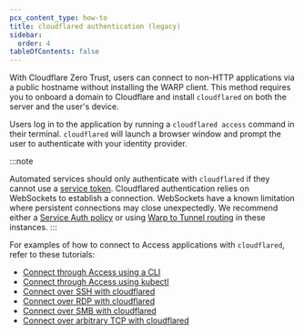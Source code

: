 ```yaml
---
pcx_content_type: how-to
title: cloudflared authentication (legacy)
sidebar:
  order: 4
tableOfContents: false
---
```


With Cloudflare Zero Trust, users can connect to non-HTTP applications via a public hostname without installing the WARP client. This method requires you to onboard a domain to Cloudflare and install `cloudflared` on both the server and the user's device.

Users log in to the application by running a `cloudflared access` command in their terminal. `cloudflared` will launch a browser window and prompt the user to authenticate with your identity provider.

:::note

Automated services should only authenticate with `cloudflared` if they cannot use a [service token](/cloudflare-one/identity/service-tokens/). Cloudflared authentication relies on WebSockets to establish a connection. WebSockets have a known limitation where persistent connections may close unexpectedly. We recommend either a [Service Auth policy](/cloudflare-one/policies/access/#service-auth) or using [Warp to Tunnel routing](/cloudflare-one/applications/non-http/) in these instances.
:::

For examples of how to connect to Access applications with `cloudflared`, refer to these tutorials:

* [Connect through Access using a CLI](/cloudflare-one/tutorials/cli/)
* [Connect through Access using kubectl](/cloudflare-one/tutorials/kubectl/)
* [Connect over SSH with cloudflared](/cloudflare-one/connections/connect-networks/use-cases/ssh/#connect-to-ssh-server-with-cloudflared-access)
* [Connect over RDP with cloudflared](/cloudflare-one/connections/connect-networks/use-cases/rdp/#connect-to-rdp-server-with-cloudflared-access)
* [Connect over SMB with cloudflared](/cloudflare-one/connections/connect-networks/use-cases/smb/)
* [Connect over arbitrary TCP with cloudflared](src/content/docs/cloudflare-one/applications/non-http/cloudflared-authentication/arbitrary-tcp/)